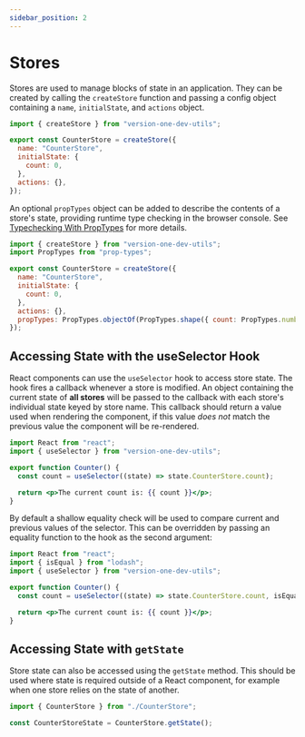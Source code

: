 ```yaml
---
sidebar_position: 2
---
```


# Stores

Stores are used to manage blocks of state in an application. They can be created by calling the `createStore` function and passing a config object containing a `name`, `initialState`, and `actions` object.

```javascript
import { createStore } from "version-one-dev-utils";

export const CounterStore = createStore({
  name: "CounterStore",
  initialState: {
    count: 0,
  },
  actions: {},
});
```

An optional `propTypes` object can be added to describe the contents of a store's state, providing runtime type checking in the browser console.
See [Typechecking With PropTypes](https://reactjs.org/docs/typechecking-with-proptypes.html) for more details.

```javascript
import { createStore } from "version-one-dev-utils";
import PropTypes from "prop-types";

export const CounterStore = createStore({
  name: "CounterStore",
  initialState: {
    count: 0,
  },
  actions: {},
  propTypes: PropTypes.objectOf(PropTypes.shape({ count: PropTypes.number })),
});
```

## Accessing State with the useSelector Hook

React components can use the `useSelector` hook to access store state.
The hook fires a callback whenever a store is modified.
An object containing the current state of **all stores** will be passed to the callback with each store's individual state keyed by store name.
This callback should return a value used when rendering the component, if this value _does not_ match the previous value the component will be re-rendered.

```jsx
import React from "react";
import { useSelector } from "version-one-dev-utils";

export function Counter() {
  const count = useSelector((state) => state.CounterStore.count);

  return <p>The current count is: {{ count }}</p>;
}
```

By default a shallow equality check will be used to compare current and previous values of the selector.
This can be overridden by passing an equality function to the hook as the second argument:

```jsx
import React from "react";
import { isEqual } from "lodash";
import { useSelector } from "version-one-dev-utils";

export function Counter() {
  const count = useSelector((state) => state.CounterStore.count, isEqual);

  return <p>The current count is: {{ count }}</p>;
}
```

## Accessing State with `getState`

Store state can also be accessed using the `getState` method.
This should be used where state is required outside of a React component, for example when one store relies on the state of another.

```jsx
import { CounterStore } from "./CounterStore";

const CounterStoreState = CounterStore.getState();
```

